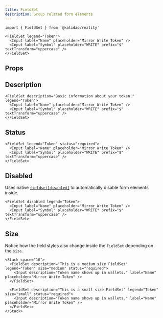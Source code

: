 ```yaml
---
title: FieldSet
description: Group related form elements
---
```


```tsx
import { FieldSet } from '@kalidao/reality'
```

```tsx live=true expand=true
<FieldSet legend="Token">
  <Input label="Name" placeholder="Mirror Write Token" />
  <Input label="Symbol" placeholder="WRITE" prefix="$" textTransform="uppercase" />
</FieldSet>
```

## Props

<PropsTable sourceLink={sourceLink} types={types} />

## Description

```tsx live=true
<FieldSet description="Basic information about your token." legend="Token">
  <Input label="Name" placeholder="Mirror Write Token" />
  <Input label="Symbol" placeholder="WRITE" prefix="$" textTransform="uppercase" />
</FieldSet>
```

## Status

```tsx live=true
<FieldSet legend="Token" status="required">
  <Input label="Name" placeholder="Mirror Write Token" />
  <Input label="Symbol" placeholder="WRITE" prefix="$" textTransform="uppercase" />
</FieldSet>
```

## Disabled

Uses native [`fieldset[disabled]`](https://developer.mozilla.org/en-US/docs/Web/HTML/Element/fieldset#attr-disabled) to automatically disable form elements inside.

```tsx live=true
<FieldSet disabled legend="Token">
  <Input label="Name" placeholder="Mirror Write Token" />
  <Input label="Symbol" placeholder="WRITE" prefix="$" textTransform="uppercase" />
</FieldSet>
```

## Size

Notice how the field styles also change inside the `FieldSet` depending on the `size`.

```tsx live=true
<Stack space="10">
  <FieldSet description="This is a medium size FieldSet" legend="Token" size="medium" status="required">
    <Input description="Token name shows up in wallets." label="Name" placeholder="Mirror Write Token" />
  </FieldSet>

  <FieldSet description="This is a small size FieldSet" legend="Token" size="small" status="required">
    <Input description="Token name shows up in wallets." label="Name" placeholder="Mirror Write Token" />
  </FieldSet>
</Stack>
```
